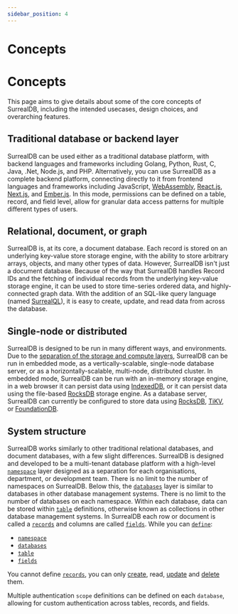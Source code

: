 ```yaml
---
sidebar_position: 4
---
```


# Concepts

# Concepts

This page aims to give details about some of the core concepts of SurrealDB, including the intended usecases, design choices, and overarching features.

## Traditional database or backend layer
SurrealDB can be used either as a traditional database platform, with backend languages and frameworks including Golang, Python, Rust, C, Java, .Net, Node.js, and PHP. Alternatively, you can use SurrealDB as a complete backend platform, connecting directly to it from frontend languages and frameworks including JavaScript, [WebAssembly](https://webassembly.org/), [React.js](https://react.dev/), [Next.js](https://nextjs.org/), and [Ember.js](https://emberjs.com/). In this mode, permissions can be defined on a table, record, and field level, allow for granular data access patterns for multiple different types of users.

## Relational, document, or graph
SurrealDB is, at its core, a document database. Each record is stored on an underlying key-value store storage engine, with the ability to store arbitrary arrays, objects, and many other types of data. However, SurrealDB isn't just a document database. Because of the way that SurrealDB handles Record IDs and the fetching of individual records from the underlying key-value storage engine, it can be used to store time-series ordered data, and highly-connected graph data. With the addition of an SQL-like query language (named [SurrealQL](/docs/surrealdb/1.1.x/surrealql/overview)), it is easy to create, update, and read data from across the database.

## Single-node or distributed
SurrealDB is designed to be run in many different ways, and environments. Due to the [separation of the storage and compute layers](/docs/surrealdb/1.1.x/introduction/architecture), SurrealDB can be run in embedded mode, as a vertically-scalable, single-node database server, or as a horizontally-scalable, multi-node, distributed cluster. In embedded mode, SurrealDB can be run with an in-memory storage engine, in a web browser it can persist data using [IndexedDB](https://web.dev/indexeddb/), or it can persist data using the file-based [RocksDB](https://rocksdb.org/) storage engine. As a database server, SurrealDB can currently be configured to store data using [RocksDB](https://rocksdb.org/), [TiKV](https://tikv.org/), or [FoundationDB](https://www.foundationdb.org/).

## System structure
SurrealDB works similarly to other traditional relational databases, and document databases, with a few slight differences. SurrealDB is designed and developed to be a multi-tenant database platform with a high-level [`namespace`](/docs/surrealdb/1.1.x/surrealql/statements/define/namespace) layer designed as a separation for each organisations, department, or development team. There is no limit to the number of namespaces on SurrealDB. Below this, the [`databases`](/docs/surrealdb/1.1.x/surrealql/statements/define/database) layer is similar to databases in other database management systems. There is no limit to the number of databases on each namespace. Within each database, data can be stored within [`table`](/docs/surrealdb/1.1.x/surrealql/statements/define/table) definitions, otherwise known as collections in other database management systems. In SurrealDB each row or document is called a [`records`](/docs/surrealdb/1.1.x/surrealql/datamodel/ids) and columns are called [`fields`](/docs/surrealdb/1.1.x/surrealql/statements/define/field). While you can [`define`](/docs/surrealdb/1.1.x/surrealql/statements/define/overview):

- [`namespace`](/docs/surrealdb/1.1.x/surrealql/statements/define/namespace)
- [`databases`](/docs/surrealdb/1.1.x/surrealql/statements/define/database)
- [`table`](/docs/surrealdb/1.1.x/surrealql/statements/define/table)
- [`fields`](/docs/surrealdb/1.1.x/surrealql/statements/define/field)

You cannot define [`records`](/docs/surrealdb/1.1.x/surrealql/datamodel/ids), you can only [create](/docs/surrealdb/1.1.x/surrealql/statements/create), read, [update](/docs/surrealdb/1.1.x/surrealql/statements/update) and [delete](/docs/surrealdb/1.1.x/surrealql/statements/delete) them.

Multiple authentication `scope` definitions can be defined on each `database`, allowing for custom authentication across tables, records, and fields.

